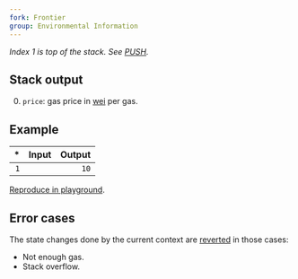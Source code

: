 ```yaml
---
fork: Frontier
group: Environmental Information
---
```


*Index 1 is top of the stack. See [PUSH](/#60).*

## Stack output

0. `price`: gas price in [wei](https://www.investopedia.com/terms/w/wei.asp) per gas.

## Example

| * | Input | Output |
|--:|------:|-------:|
| `1` | | `10` |

[Reproduce in playground](/?unit=Wei&codeType=Mnemonic&code='GASPRICE'_).

## Error cases

The state changes done by the current context are [reverted](#FD) in those cases:
- Not enough gas.
- Stack overflow.
